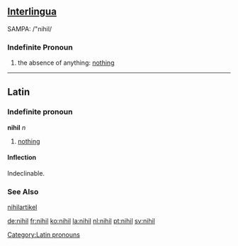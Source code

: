 ==[[Interlingua]]==
SAMPA: /"nihil/
===Indefinite Pronoun===
# the absence of anything: [[nothing]]

----

==Latin==
===Indefinite pronoun===
'''nihil''' ''n''
# [[nothing]]

====Inflection====
Indeclinable.

===See Also===
[[nihilartikel]]

[[Category:Latin pronouns]]

[[de:nihil]]
[[fr:nihil]]
[[ko:nihil]]
[[la:nihil]]
[[nl:nihil]]
[[pt:nihil]]
[[sv:nihil]]